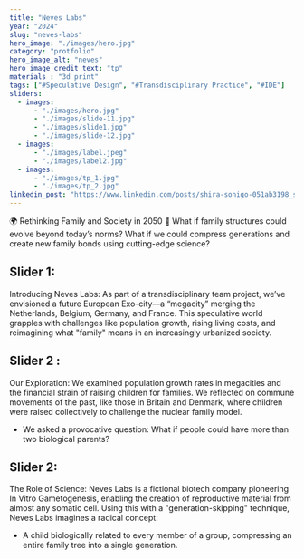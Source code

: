 ```yaml
---
title: "Neves Labs"
year: "2024"
slug: "neves-labs"
hero_image: "./images/hero.jpg"
category: "protfolio"
hero_image_alt: "neves"
hero_image_credit_text: "tp"
materials : "3d print"
tags: ["#Speculative Design", "#Transdisciplinary Practice", "#IDE"]
sliders:
  - images:
      - "./images/hero.jpg"
      - "./images/slide-11.jpg"
      - "./images/slide1.jpg"
      - "./images/slide-12.jpg"
  - images:
      - "./images/label.jpeg"
      - "./images/label2.jpg"
  - images:
      - "./images/tp_1.jpg"
      - "./images/tp_2.jpg"
linkedin_post: "https://www.linkedin.com/posts/shira-sonigo-051ab3198_speculative-design-rethinking-family-activity-7274732813554208768-IZyE?utm_source=share&utm_medium=member_desktop&rcm=ACoAAC5vx30Bm6ywf0fLOzBkQ4sw1HS6XtV6wNk"
---
```




🌍 Rethinking Family and Society in 2050 🌱
What if family structures could evolve beyond today’s norms? What if we could compress generations and create new family bonds using cutting-edge science?

## Slider 1: 


Introducing Neves Labs:
As part of a transdisciplinary team project, we’ve envisioned a future European Exo-city—a “megacity” merging the Netherlands, Belgium, Germany, and France. This speculative world grapples with challenges like population growth, rising living costs, and reimagining what "family" means in an increasingly urbanized society.
## Slider 2 :  
Our Exploration:
We examined population growth rates in megacities and the financial strain of raising children for families.
We reflected on commune movements of the past, like those in Britain and Denmark, where children were raised collectively to challenge the nuclear family model.

- We asked a provocative question: What if people could have more than two biological parents?

## Slider 2: 

The Role of Science:
Neves Labs is a fictional biotech company pioneering In Vitro Gametogenesis, enabling the creation of reproductive material from almost any somatic cell. Using this with a "generation-skipping" technique, Neves Labs imagines a radical concept:
- A child biologically related to every member of a group, compressing an entire family tree into a single generation.

